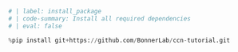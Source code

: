 ```python
# | label: install_package
# | code-summary: Install all required dependencies
# | eval: false

%pip install git+https://github.com/BonnerLab/ccn-tutorial.git
```

